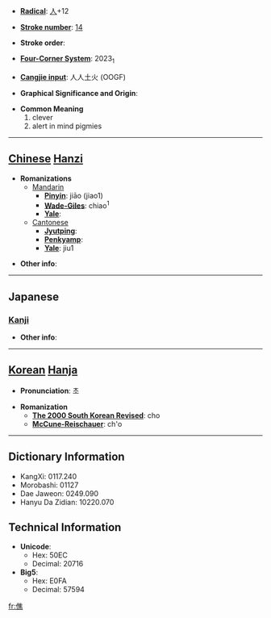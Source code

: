 * '''[[Wiktionary:Chinese radical index| Radical]]''': [[Wiktionary:Chinese radical index 人|人]]+12

* '''[[Wiktionary:Chinese total strokes index|Stroke number]]''': [[Wiktionary:Chinese total strokes index 14|14]]

* '''Stroke order''': 

* '''[[Wiktionary:Chinese four corner index|Four-Corner System]]''': 2023<sub>1</sub>

* '''[[Wiktionary:Chinese Cangjie index|Cangjie input]]''': 人人土火 (OOGF)

* '''Graphical Significance and Origin''': 

* '''Common Meaning'''
*#clever
*# alert in mind pigmies


----

== [[Chinese]] [[Hanzi]] ==

* '''Romanizations'''
** [[Mandarin]]
*** '''[[Pinyin]]''': jiāo (jiao1)
*** '''[[Wade-Giles]]''': chiao<sup>1</sup>
*** '''[[Yale]]''': 
**[[Cantonese]]
***'''[[Jyutping]]''':
***'''[[Penkyamp]]''': 
***'''[[Yale]]''': jiu1

* '''Other info''': 

----

==Japanese==
===[[Kanji]]===
{{kanji|on readings=[[しょう]] (shō), [[じょう]] (jō)|kun readings=[[はしる]] (hashiru)}}

* '''Other info''':  

----

== [[Korean]] [[Hanja]] ==

* '''Pronunciation''': 초

* '''Romanization'''
** '''[[The 2000 South Korean Revised Romanization|The 2000 South Korean Revised]]''': cho
** '''[[McCune-Reischauer]]''': ch'o

----

== Dictionary Information ==

* KangXi: 0117.240
* Morobashi: 01127
* Dae Jaweon: 0249.090
* Hanyu Da Zidian: 10220.070

== Technical Information ==

* '''Unicode''':
** Hex: 50EC
** Decimal: 20716
* '''Big5''':
** Hex: E0FA
** Decimal: 57594

[[fr:僬]]